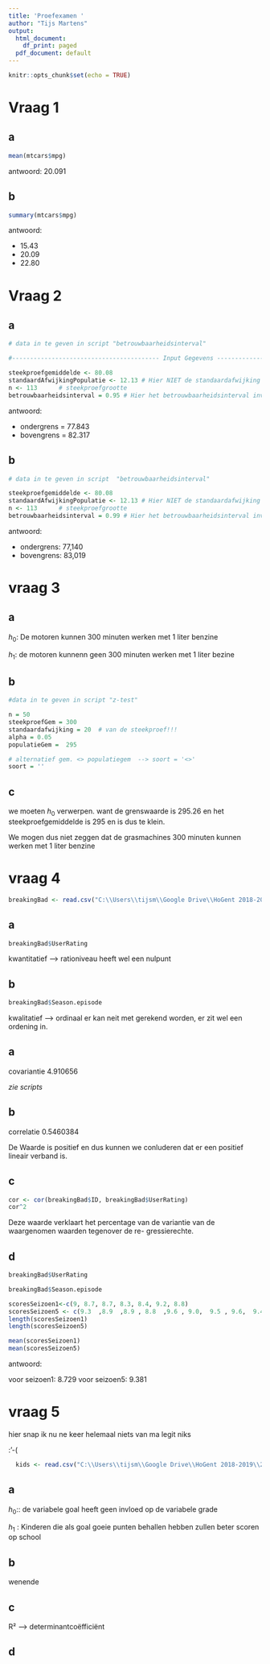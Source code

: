 ```yaml
---
title: 'Proefexamen '
author: "Tijs Martens"
output:
  html_document:
    df_print: paged
  pdf_document: default
---
```


```r
knitr::opts_chunk$set(echo = TRUE)
```


# Vraag 1
## a

```r
mean(mtcars$mpg)
```

antwoord: 20.091

## b
```r
summary(mtcars$mpg)
```

antwoord: 

* 15.43
* 20.09
* 22.80




# Vraag 2

## a
```r
# data in te geven in script "betrouwbaarheidsinterval"

#----------------------------------------- Input Gegevens ---------------------------------------------

steekproefgemiddelde <- 80.08
standaardAfwijkingPopulatie <- 12.13 # Hier NIET de standaardafwijking van de steekproef invullen!!!
n <- 113      # steekproefgrootte
betrouwbaarheidsinterval = 0.95 # Hier het betrouwbaarheidsinterval invullen! Niet alpha (wordt berekend)
```

antwoord: 

* ondergrens = 77.843
* bovengrens = 82.317




## b

```r
# data in te geven in script  "betrouwbaarheidsinterval"

steekproefgemiddelde <- 80.08
standaardAfwijkingPopulatie <- 12.13 # Hier NIET de standaardafwijking van de steekproef invullen!!!
n <- 113      # steekproefgrootte
betrouwbaarheidsinterval = 0.99 # Hier het betrouwbaarheidsinterval invullen! Niet alpha (wordt berekend)
```

antwoord:

* ondergrens: 77,140
* bovengrens: 83,019 



# vraag 3

## a

$h_0$: De motoren kunnen 300 minuten werken met 1 liter benzine

$h_1$: de motoren kunnenn geen 300 minuten werken met 1 liter bezine

## b
```r
#data in te geven in script "z-test"

n = 50
steekproefGem = 300
standaardafwijking = 20  # van de steekproef!!!
alpha = 0.05
populatieGem =  295

# alternatief gem. <> populatiegem  --> soort = '<>'
soort = ''
```

## c

we moeten $h_0$ verwerpen. want de grenswaarde is 295.26 en het steekproefgemiddelde is 295 en is dus te klein.

We mogen dus niet zeggen dat de grasmachines 300 minuten kunnen werken met 1 liter benzine



# vraag 4
```r
breakingBad <- read.csv("C:\\Users\\tijsm\\Google Drive\\HoGent 2018-2019\\2e semester\\Onderzoekstechnieken\\proefexamen\\breakingbad.csv")
```

## a

```r
breakingBad$UserRating
```


kwantitatief --> rationiveau 
heeft wel een nulpunt

## b

```r
breakingBad$Season.episode
```

kwalitatief --> ordinaal
er kan neit met gerekend worden, er zit wel een ordening in.

## a

covariantie
4.910656

*zie scripts*


## b

correlatie
0.5460384

De Waarde is positief en dus kunnen we conluderen dat er een positief lineair verband is.

## c

```r
cor <- cor(breakingBad$ID, breakingBad$UserRating)
cor^2
```
Deze waarde verklaart het percentage van de variantie van de waargenomen waarden tegenover de re-
gressierechte.

## d
```r
breakingBad$UserRating
```

```r
breakingBad$Season.episode
```

```r
scoresSeizoen1<-c(9, 8.7, 8.7, 8.3, 8.4, 9.2, 8.8)
scoresSeizoen5 <- c(9.3  ,8.9  ,8.9 , 8.8  ,9.6 , 9.0,  9.5 , 9.6,  9.4  ,9.1  ,9.6 , 9.1,  9.8 ,10.0,  9.6,  9.9)
length(scoresSeizoen1)
length(scoresSeizoen5)

mean(scoresSeizoen1)
mean(scoresSeizoen5)
```

antwoord:

voor seizoen1: 8.729
voor seizoen5: 9.381



# vraag 5

hier snap ik nu ne keer helemaal niets van
ma legit niks

:'-(
```r
  kids <- read.csv("C:\\Users\\tijsm\\Google Drive\\HoGent 2018-2019\\2e semester\\Onderzoekstechnieken\\proefexamen\\kids.csv")

```



## a

$h_0$:: de variabele goal heeft geen invloed op de variabele grade


$h_1$ : Kinderen die als goal goeie punten behallen hebben zullen beter scoren op school

## b

wenende

## c

R² --> determinantcoëfficiënt

## d





